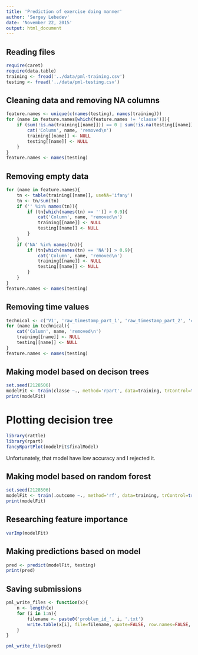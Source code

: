 ```yaml
---
title: 'Prediction of exercise doing manner'
author: 'Sergey Lebedev'
date: 'November 22, 2015'
output: html_document
---
```


## Reading files
```r
require(caret)
require(data.table)
training <- fread('../data/pml-training.csv')
testing <- fread('../data/pml-testing.csv')
```

## Cleaning data and removing NA columns
```r
feature.names <- unique(c(names(testing), names(training))) 
for (name in feature.names[which(feature.names != 'classe')]){
    if (sum(!is.na(training[[name]])) == 0 | sum(!is.na(testing[[name]])) == 0){
        cat('Column', name, 'removed\n')
        training[[name]] <- NULL
        testing[[name]] <- NULL
    }
}
feature.names <- names(testing)
```

## Removing empty data
```r
for (name in feature.names){
    tn <- table(training[[name]], useNA='ifany')
    tn <- tn/sum(tn)
    if ('' %in% names(tn)){
        if (tn[which(names(tn) == '')] > 0.9){
            cat('Column', name, 'removed\n')
            training[[name]] <- NULL
            testing[[name]] <- NULL
        }
    }
    if ('NA' %in% names(tn)){
        if (tn[which(names(tn) == 'NA')] > 0.9){
            cat('Column', name, 'removed\n')
            training[[name]] <- NULL
            testing[[name]] <- NULL
        }
    }
}
feature.names <- names(testing)
```

## Removing time values
```r
technical <- c('V1', 'raw_timestamp_part_1', 'raw_timestamp_part_2', 'cvtd_timestamp', 'new_window', 'num_window')
for (name in technical){
    cat('Column', name, 'removed\n')
    training[[name]] <- NULL
    testing[[name]] <- NULL
}
feature.names <- names(testing)
```

## Making model based on decison trees
```r
set.seed(2128506)
modelFit <- train(classe ~., method='rpart', data=training, trControl=trainControl(method='cv', number=10))
print(modelFit)
```

# Plotting decision tree
```r
library(rattle)
library(rpart)
fancyRpartPlot(modelFit$finalModel)
```

Unfortunately, that model have low accuracy and I rejected it.

## Making model based on random forest
```r
set.seed(2128506)
modelFit <- train(.outcome ~., method='rf', data=training, trControl=trainControl(method='cv', number=10))
print(modelFit)
```

## Researching feature importance
```r
varImp(modelFit)
```

## Making predictions based on model
```r
pred <- predict(modelFit, testing)
print(pred)
```

## Saving submissions
```r
pml_write_files <- function(x){
    n <- length(x)
    for (i in 1:n){
        filename <- paste0('problem_id_', i, '.txt')
        write.table(x[i], file=filename, quote=FALSE, row.names=FALSE, col.names=FALSE)
    }
}

pml_write_files(pred)
```
